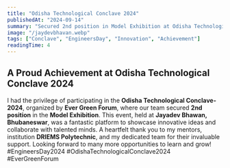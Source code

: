 ---
title: "Odisha Technological Conclave 2024"
publishedAt: "2024-09-14"
summary: "Secured 2nd position in Model Exhibition at Odisha Technological Conclave 2024."
image: "/jaydevbhavan.webp"
tags: ["Conclave", "EngineersDay", "Innovation", "Achievement"]
readingTime: 4
---

## A Proud Achievement at Odisha Technological Conclave 2024
I had the privilege of participating in the **Odisha Technological Conclave-2024**, organized by **Ever Green Forum**, where our team secured **2nd position** in the **Model Exhibition**. This event, held at **Jayadev Bhawan, Bhubaneswar**, was a fantastic platform to showcase innovative ideas and collaborate with talented minds.
A heartfelt thank you to my mentors, institution **DRIEMS Polytechnic**, and my dedicated team for their invaluable support. Looking forward to many more opportunities to learn and grow!
#EngineersDay2024 #OdishaTechnologicalConclave2024 #EverGreenForum
